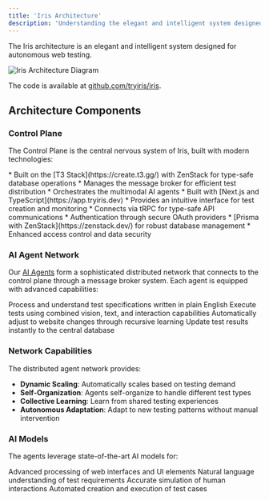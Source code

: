 ```yaml
---
title: 'Iris Architecture'
description: 'Understanding the elegant and intelligent system designed for autonomous web testing'
---
```


The Iris architecture is an elegant and intelligent system designed for autonomous web testing.

<Frame>
  <img src="/images/arch.png" alt="Iris Architecture Diagram" />
</Frame>


The code is available at [github.com/tryiris/iris](https://github.com/orgs/pokemonlabs/repositories).

## Architecture Components

### Control Plane

The Control Plane is the central nervous system of Iris, built with modern technologies:

<Card title="T3 Stack Integration" icon="layer-group">
  * Built on the [T3 Stack](https://create.t3.gg/) with ZenStack for type-safe database operations
  * Manages the message broker for efficient test distribution
  * Orchestrates the multimodal AI agents
</Card>

<Card title="Frontend Interface" icon="browser">
  * Built with [Next.js and TypeScript](https://app.tryiris.dev)
  * Provides an intuitive interface for test creation and monitoring
  * Connects via tRPC for type-safe API communications
</Card>

<Card title="Data & Security" icon="shield-check">
  * Authentication through secure OAuth providers
  * [Prisma with ZenStack](https://zenstack.dev/) for robust database management
  * Enhanced access control and data security
</Card>

### AI Agent Network

Our [AI Agents](https://app.tryiris.dev) form a sophisticated distributed network that connects to the control plane through a message broker system. Each agent is equipped with advanced capabilities:

<CardGroup>
  <Card title="Natural Language Processing" icon="language">
    Process and understand test specifications written in plain English
  </Card>
  <Card title="Multimodal Testing" icon="eye">
    Execute tests using combined vision, text, and interaction capabilities
  </Card>
  <Card title="Adaptive Learning" icon="brain">
    Automatically adjust to website changes through recursive learning
  </Card>
  <Card title="Real-time Updates" icon="bolt">
    Update test results instantly to the central database
  </Card>
</CardGroup>

### Network Capabilities

The distributed agent network provides:

* **Dynamic Scaling**: Automatically scales based on testing demand
* **Self-Organization**: Agents self-organize to handle different test types
* **Collective Learning**: Learn from shared testing experiences
* **Autonomous Adaptation**: Adapt to new testing patterns without manual intervention

### AI Models

The agents leverage state-of-the-art AI models for:

<CardGroup>
  <Card title="Visual Understanding" icon="eye">
    Advanced processing of web interfaces and UI elements
  </Card>
  <Card title="Language Processing" icon="message">
    Natural language understanding of test requirements
  </Card>
  <Card title="Behavior Modeling" icon="user">
    Accurate simulation of human interactions
  </Card>
  <Card title="Test Generation" icon="code">
    Automated creation and execution of test cases
  </Card>
</CardGroup> 